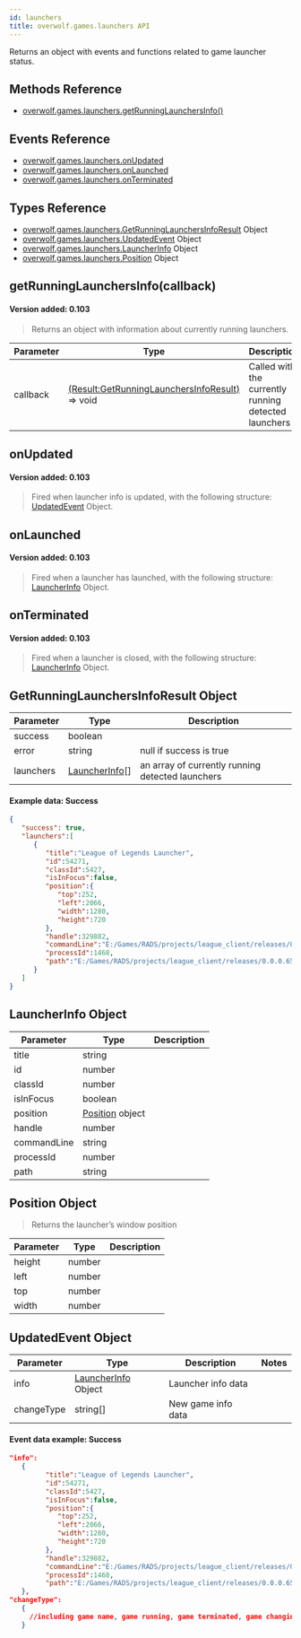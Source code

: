 ```yaml
---
id: launchers
title: overwolf.games.launchers API
---
```


Returns an object with events and functions related to game launcher status.

## Methods Reference

* [overwolf.games.launchers.getRunningLaunchersInfo()](#getrunninglaunchersinfocallback)

## Events Reference

* [overwolf.games.launchers.onUpdated](#onupdated)
* [overwolf.games.launchers.onLaunched](#onlaunched)
* [overwolf.games.launchers.onTerminated](#onterminated)

## Types Reference

* [overwolf.games.launchers.GetRunningLaunchersInfoResult](#getrunninglaunchersinforesult-object) Object
* [overwolf.games.launchers.UpdatedEvent](#updatedevent-object) Object
* [overwolf.games.launchers.LauncherInfo](#launcherinfo-object) Object
* [overwolf.games.launchers.Position](#position-object) Object

## getRunningLaunchersInfo(callback)
#### Version added: 0.103

> Returns an object with information about currently running launchers.

Parameter | Type                  | Description                                          |
--------- | ----------------------| ---------------------------------------------------- |
callback  | [(Result:GetRunningLaunchersInfoResult)](#getrunninglaunchersinforesult-object) => void | Called with the currently running detected launchers |

## onUpdated
#### Version added: 0.103

> Fired when launcher info is updated, with the following structure: [UpdatedEvent](#updatedevent-object) Object.

## onLaunched
#### Version added: 0.103

> Fired when a launcher has launched, with the following structure: [LauncherInfo](#launcherinfo-object) Object.

## onTerminated
#### Version added: 0.103

> Fired when a launcher is closed, with the following structure: [LauncherInfo](#launcherinfo-object) Object.

## GetRunningLaunchersInfoResult Object

Parameter          | Type     | Description                                 |
-------------------| ---------| ------------------------------------------- |
success            | boolean  |                                             |
error              | string   | null if success is true                     |
launchers          | [LauncherInfo](#launcherinfo-object)[] | an array of currently running detected launchers |   

#### Example data: Success

```json
{  
   "success": true,
   "launchers":[  
      {  
         "title":"League of Legends Launcher",
         "id":54271,
         "classId":5427,
         "isInFocus":false,
         "position":{  
            "top":252,
            "left":2066,
            "width":1280,
            "height":720
         },
         "handle":329882,
         "commandLine":"E:/Games/RADS/projects/league_client/releases/0.0.0.65/deploy/LeagueClientUx.exe "--release=0.0.0.35" "--remoting-auth-token=scIN957coAwcbo0WW78nzg" "--rads-product-directory=E:/Games/RADS/solutions/league_client_sln/releases/0.0.0.35/deploy/" "--respawn-command=LeagueClient.exe" "--respawn-display-name=League of Legends" "--app-port=57610" "--install-directory=E:/Games/" "--app-name=LeagueClient" "--ux-name=LeagueClientUx" "--ux-helper-name=LeagueClientUxHelper" "--log-dir=LeagueClient Logs" "--bugsplat-name=league_client_riotgames_com" "--bugsplat-platform-id=EUW1" "--project=LeagueClient" "--app-log-file-path=E:/Games/Logs/LeagueClient Logs/2017-04-20T11-12-28_9576_LeagueClient.log" "--app-pid=9576"",
         "processId":1468,
         "path":"E:/Games/RADS/projects/league_client/releases/0.0.0.65/deploy/LeagueClientUx.exe"
      }
   ]
}
```

## LauncherInfo Object

Parameter          | Type     | Description                                 |
-------------------| ---------| ------------------------------------------- |
title              | string   |                                             |
id                 | number   |                                             |
classId            | number   |                                             |   
isInFocus          | boolean  |                                             |   
position           | [Position](#position-object) object   |                |   
handle             | number   |                                             |   
commandLine        | string   |                                             |   
processId          | number   |                                             |   
path               | string   |                                             |   

## Position Object

> Returns the launcher’s window position

Parameter          | Type     | Description                                 |
-------------------| ---------| ------------------------------------------- |
height             | number   |                                             |
left               | number   |                                             |
top                | number   |                                             |   
width              | number   |                                             |   

## UpdatedEvent Object

Parameter                | Type                                           | Description                | Notes                     |
-------------------------| -----------------------------------------------|--------------------------- | --------------------------|
info                     | [LauncherInfo](#launcherinfo-object) Object    | Launcher info data         |                           |
changeType               | string[]                                       | New game info data         |                           |


#### Event data example: Success

```json
"info":
   {  
         "title":"League of Legends Launcher",
         "id":54271,
         "classId":5427,
         "isInFocus":false,
         "position":{  
            "top":252,
            "left":2066,
            "width":1280,
            "height":720
         },
         "handle":329882,
         "commandLine":"E:/Games/RADS/projects/league_client/releases/0.0.0.65/deploy/LeagueClientUx.exe",
         "processId":1468,
         "path":"E:/Games/RADS/projects/league_client/releases/0.0.0.65/deploy/LeagueClientUx.exe"
   },
"changeType":
   {
     //including game name, game running, game terminated, game changing focus, etc.
   }
```